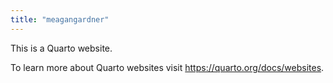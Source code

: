```yaml
---
title: "meagangardner"
---
```


This is a Quarto website.

To learn more about Quarto websites visit <https://quarto.org/docs/websites>.
